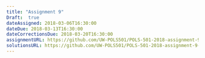 ```yaml
---
title: "Assignment 9"
Draft:  true
dateAssigned: 2018-03-06T16:30:00
dateDue: 2018-03-13T16:30:00
dateCorrectionsDue: 2018-03-20T16:30:00
assignmentURL: https://github.com/UW-POLS501/POLS-501-2018-assignment-9
solutionsURL: https://github.com/UW-POLS501/POLS-501-2018-assignment-9-solutions
---
```

